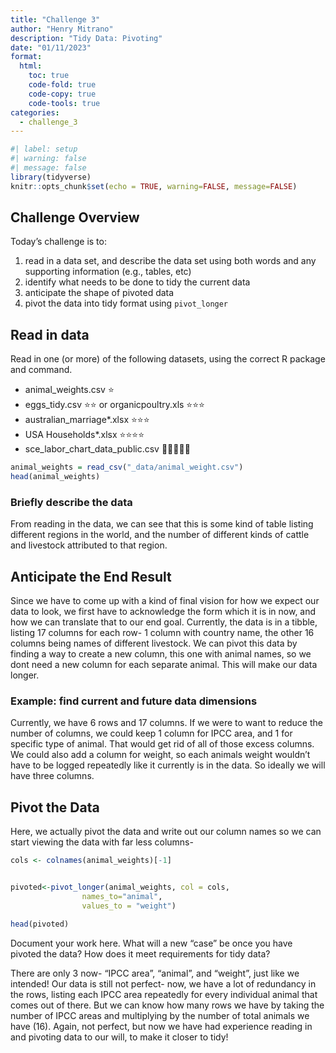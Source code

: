 ```yaml
---
title: "Challenge 3"
author: "Henry Mitrano"
description: "Tidy Data: Pivoting"
date: "01/11/2023"
format:
  html:
    toc: true
    code-fold: true
    code-copy: true
    code-tools: true
categories:
  - challenge_3
---
```


```r
#| label: setup
#| warning: false
#| message: false
library(tidyverse)
knitr::opts_chunk$set(echo = TRUE, warning=FALSE, message=FALSE)
```

## Challenge Overview

Today's challenge is to:

1.  read in a data set, and describe the data set using both words and any supporting information (e.g., tables, etc)
2.  identify what needs to be done to tidy the current data
3.  anticipate the shape of pivoted data
4.  pivot the data into tidy format using `pivot_longer`

## Read in data

Read in one (or more) of the following datasets, using the correct R package and command.

-   animal_weights.csv ⭐
-   eggs_tidy.csv ⭐⭐ or organicpoultry.xls ⭐⭐⭐
-   australian_marriage\*.xlsx ⭐⭐⭐
-   USA Households\*.xlsx ⭐⭐⭐⭐
-   sce_labor_chart_data_public.csv 🌟🌟🌟🌟🌟

```r
animal_weights = read_csv("_data/animal_weight.csv")
head(animal_weights)
```

### Briefly describe the data

From reading in the data, we can see that this is some kind of table listing different regions in the world, and the number of different kinds of cattle and livestock attributed to that region.


## Anticipate the End Result

Since we have to come up with a kind of final vision for how we expect our data to look, we first have to acknowledge the form which it is in now, and how we can translate that to our end goal. Currently, the data is in a tibble, listing 17 columns for each row- 1 column with country name, the other 16 columns being names of different livestock. We can pivot this data by finding a way to create a new column, this one with animal names, so we dont need a new column for each separate animal. This will make our data longer.


### Example: find current and future data dimensions

Currently, we have 6 rows and 17 columns. If we were to want to reduce the number of columns, we could keep 1 column for IPCC area, and 1 for specific type of animal. That would get rid of all of those excess columns. We could also add a column for weight, so each animals weight wouldn't have to be logged repeatedly like it currently is in the data. So ideally we will have three columns.

## Pivot the Data

Here, we actually pivot the data and write out our column names so we can start viewing the data with far less columns-

```r
cols <- colnames(animal_weights)[-1]


pivoted<-pivot_longer(animal_weights, col = cols,
                names_to="animal",
                values_to = "weight")

head(pivoted)
```



Document your work here. What will a new "case" be once you have pivoted the data? How does it meet requirements for tidy data?

There are only 3 now- "IPCC area", "animal", and "weight", just like we intended! Our data is still not perfect- now, we have a lot of redundancy in the rows, listing each IPCC area repeatedly for every individual animal that comes out of there. But we can know how many rows we have by taking the number of IPCC areas and multiplying by the number of total animals we have (16). Again, not perfect, but now we have had experience reading in and pivoting data to our will, to make it closer to tidy! 